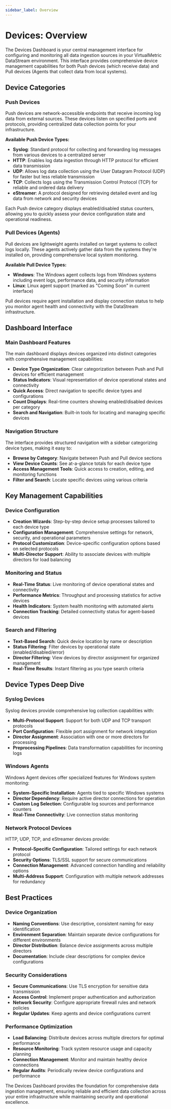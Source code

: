 ```yaml
---
sidebar_label: Overview
---
```


# Devices: Overview

The Devices Dashboard is your central management interface for configuring and monitoring all data ingestion sources in your VirtualMetric DataStream environment. This interface provides comprehensive device management capabilities for both Push devices (which receive data) and Pull devices (Agents that collect data from local systems).

## Device Categories

### Push Devices

Push devices are network-accessible endpoints that receive incoming log data from external sources. These devices listen on specified ports and protocols, providing centralized data collection points for your infrastructure.

**Available Push Device Types:**

- **Syslog**: Standard protocol for collecting and forwarding log messages from various devices to a centralized server
- **HTTP**: Enables log data ingestion through HTTP protocol for efficient data transmission
- **UDP**: Allows log data collection using the User Datagram Protocol (UDP) for faster but less reliable transmission
- **TCP**: Collects logs using the Transmission Control Protocol (TCP) for reliable and ordered data delivery
- **eStreamer**: A protocol designed for retrieving detailed event and log data from network and security devices

Each Push device category displays enabled/disabled status counters, allowing you to quickly assess your device configuration state and operational readiness.

### Pull Devices (Agents)

Pull devices are lightweight agents installed on target systems to collect logs locally. These agents actively gather data from the systems they're installed on, providing comprehensive local system monitoring.

**Available Pull Device Types:**

- **Windows**: The Windows agent collects logs from Windows systems including event logs, performance data, and security information
- **Linux**: Linux agent support (marked as "Coming Soon" in current interface)

Pull devices require agent installation and display connection status to help you monitor agent health and connectivity with the DataStream infrastructure.

## Dashboard Interface

### Main Dashboard Features

The main dashboard displays devices organized into distinct categories with comprehensive management capabilities:

- **Device Type Organization**: Clear categorization between Push and Pull devices for efficient management
- **Status Indicators**: Visual representation of device operational states and connectivity
- **Quick Access**: Direct navigation to specific device types and configurations
- **Count Displays**: Real-time counters showing enabled/disabled devices per category
- **Search and Navigation**: Built-in tools for locating and managing specific devices

### Navigation Structure

The interface provides structured navigation with a sidebar categorizing device types, making it easy to:

- **Browse by Category**: Navigate between Push and Pull device sections
- **View Device Counts**: See at-a-glance totals for each device type
- **Access Management Tools**: Quick access to creation, editing, and monitoring functions
- **Filter and Search**: Locate specific devices using various criteria

## Key Management Capabilities

### Device Configuration

- **Creation Wizards**: Step-by-step device setup processes tailored to each device type
- **Configuration Management**: Comprehensive settings for network, security, and operational parameters
- **Protocol Customization**: Device-specific configuration options based on selected protocols
- **Multi-Director Support**: Ability to associate devices with multiple directors for load balancing

### Monitoring and Status

- **Real-Time Status**: Live monitoring of device operational states and connectivity
- **Performance Metrics**: Throughput and processing statistics for active devices
- **Health Indicators**: System health monitoring with automated alerts
- **Connection Tracking**: Detailed connectivity status for agent-based devices

### Search and Filtering

- **Text-Based Search**: Quick device location by name or description
- **Status Filtering**: Filter devices by operational state (enabled/disabled/error)
- **Director Filtering**: View devices by director assignment for organized management
- **Real-Time Results**: Instant filtering as you type search criteria

## Device Types Deep Dive

### Syslog Devices

Syslog devices provide comprehensive log collection capabilities with:

- **Multi-Protocol Support**: Support for both UDP and TCP transport protocols
- **Port Configuration**: Flexible port assignment for network integration
- **Director Assignment**: Association with one or more directors for processing
- **Preprocessing Pipelines**: Data transformation capabilities for incoming logs

### Windows Agents

Windows Agent devices offer specialized features for Windows system monitoring:

- **System-Specific Installation**: Agents tied to specific Windows systems
- **Director Dependency**: Require active director connections for operation
- **Custom Log Selection**: Configurable log sources and performance counters
- **Real-Time Connectivity**: Live connection status monitoring

### Network Protocol Devices

HTTP, UDP, TCP, and eStreamer devices provide:

- **Protocol-Specific Configuration**: Tailored settings for each network protocol
- **Security Options**: TLS/SSL support for secure communications
- **Connection Management**: Advanced connection handling and reliability options
- **Multi-Address Support**: Configuration with multiple network addresses for redundancy

## Best Practices

### Device Organization

- **Naming Conventions**: Use descriptive, consistent naming for easy identification
- **Environment Separation**: Maintain separate device configurations for different environments
- **Director Distribution**: Balance device assignments across multiple directors
- **Documentation**: Include clear descriptions for complex device configurations

### Security Considerations

- **Secure Communications**: Use TLS encryption for sensitive data transmission
- **Access Control**: Implement proper authentication and authorization
- **Network Security**: Configure appropriate firewall rules and network policies
- **Regular Updates**: Keep agents and device configurations current

### Performance Optimization

- **Load Balancing**: Distribute devices across multiple directors for optimal performance
- **Resource Monitoring**: Track system resource usage and capacity planning
- **Connection Management**: Monitor and maintain healthy device connections
- **Regular Audits**: Periodically review device configurations and performance

The Devices Dashboard provides the foundation for comprehensive data ingestion management, ensuring reliable and efficient data collection across your entire infrastructure while maintaining security and operational excellence.
